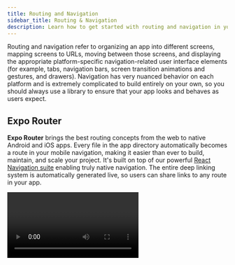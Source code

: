 ```yaml
---
title: Routing and Navigation
sidebar_title: Routing & Navigation
description: Learn how to get started with routing and navigation in your Expo project.
---
```



Routing and navigation refer to organizing an app into different screens, mapping screens to URLs, moving between those screens, and displaying the appropriate platform-specific navigation-related user interface elements (for example, tabs, navigation bars, screen transition animations and gestures, and drawers). Navigation has very nuanced behavior on each platform and is extremely complicated to build entirely on your own, so you should always use a library to ensure that your app looks and behaves as users expect.

## Expo Router

**Expo Router** brings the best routing concepts from the web to native Android and iOS apps. Every file in the app directory automatically becomes a route in your mobile navigation, making it easier than ever to build, maintain, and scale your project. It's built on top of our powerful [React Navigation suite](https://reactnavigation.org/) enabling truly native navigation. The entire deep linking system is automatically generated live, so users can share links to any route in your app.

<Video file="expo-router/routing.mp4" loop={false} />

### Getting started

To get started with Expo Router, run the following command to create a project with `expo-router` setup:

<Terminal cmd={['$ npx create-expo-app@latest -e with-router']} />

<BoxLink
  title="Expo Router documentation"
  description="To learn more about Expo Router, check out the documentation."
  href="https://expo.github.io/router/docs/"
/>

## FAQ

<Collapsible summary="Can I use Next.js routing for web?">

Yes, you can use [Next.js](/guides/using-nextjs) routing for the web. You can read more about this in [Using Next.js with Expo for Web](/guides/using-nextjs).

</Collapsible>

<Collapsible summary="Can I use React Native Navigation by Wix?">

This library is not available in the Expo Go app and is not yet compatible with `expo-dev-client`.

We recommend [`createNativeStackNavigator`](https://reactnavigation.org/docs/native-stack-navigator) from React Navigation to use Android and iOS native navigation APIs.

</Collapsible>

## More

<BoxLink
  title="Linking"
  description="Create links and handle incoming URL requests for your app."
  href="/guides/linking"
/>
<BoxLink
  title="Deep linking"
  description="Connect an app to a website to enable universal links and deep links."
  href="/guides/deep-linking"
/>
